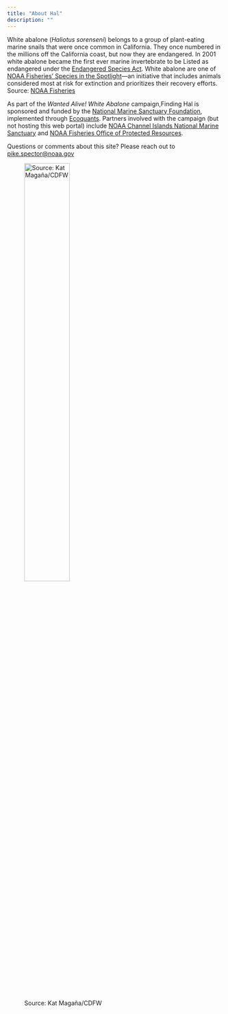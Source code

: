 ```yaml
---
title: "About Hal"
description: ""
---
```


White abalone (*Haliotus sorenseni*) belongs to a group of plant-eating marine snails that were once common in California. They once numbered in the millions off the California coast, but now they are endangered. In 2001 white abalone became the first ever marine invertebrate to be Listed as endangered under the [Endangered Species Act](https://www.fisheries.noaa.gov/topic/laws-policies#endangered-species-act). White abalone are one of [NOAA Fisheries' Species in the Spotlight](https://www.fisheries.noaa.gov/species/white-abalone/spotlight)—an initiative that includes animals considered most at risk for extinction and prioritizes their recovery efforts. Source: [NOAA Fisheries](https://www.fisheries.noaa.gov/species/white-abalone#overview)

As part of the *Wanted Alive! White Abalone* campaign,Finding Hal is sponsored and funded by the [National Marine Sanctuary Foundation](https://marinesanctuary.org/), implemented through [Ecoquants](https://ecoquants.com/). Partners involved with the campaign (but not hosting this web portal) include [NOAA Channel Islands National Marine Sanctuary](http://channelislands.noaa.gov/) and [NOAA Fisheries Office of Protected Resources](https://www.fisheries.noaa.gov/about/office-protected-resources).


Questions or comments about this site? Please reach out to [pike.spector@noaa.gov](pike.spector@noaa.gov)

![Source: Kat Magaña/CDFW](./images/white_ab_adult_Kat_Magana.png){width=50%}